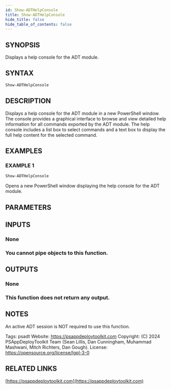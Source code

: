 ```yaml
---
id: Show-ADTHelpConsole
title: Show-ADTHelpConsole
hide_title: false
hide_table_of_contents: false
---
```


## SYNOPSIS

Displays a help console for the ADT module.

## SYNTAX

```powershell
Show-ADTHelpConsole
```

## DESCRIPTION

Displays a help console for the ADT module in a new PowerShell window.
The console provides a graphical interface to browse and view detailed help information for all commands exported by the ADT module.
The help console includes a list box to select commands and a text box to display the full help content for the selected command.

## EXAMPLES

### EXAMPLE 1

```powershell
Show-ADTHelpConsole
```

Opens a new PowerShell window displaying the help console for the ADT module.

## PARAMETERS

## INPUTS

### None

### You cannot pipe objects to this function.
## OUTPUTS

### None

### This function does not return any output.
## NOTES
An active ADT session is NOT required to use this function.

Tags: psadt
Website: https://psappdeploytoolkit.com
Copyright: (C) 2024 PSAppDeployToolkit Team (Sean Lillis, Dan Cunningham, Muhammad Mashwani, Mitch Richters, Dan Gough).
License: https://opensource.org/license/lgpl-3-0

## RELATED LINKS

[https://psappdeploytoolkit.com](https://psappdeploytoolkit.com)
